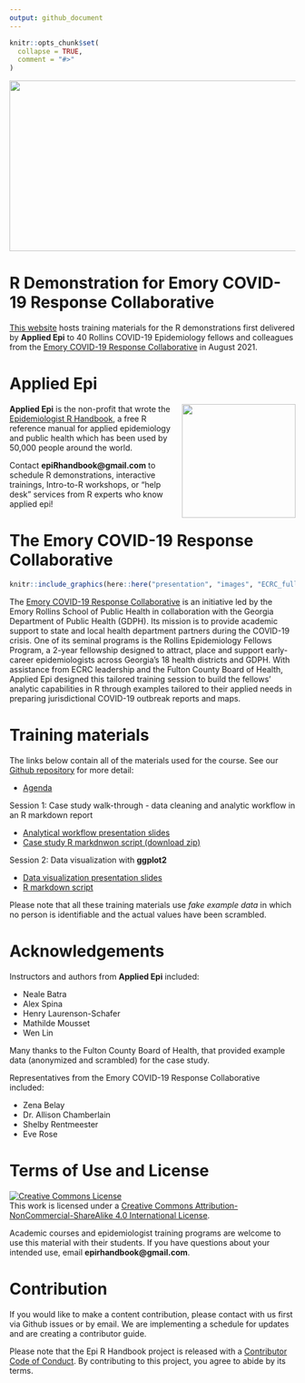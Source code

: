 ```yaml
---
output: github_document
---
```


<!-- README.md is generated from README.Rmd. Please edit that file -->

```r
knitr::opts_chunk$set(
  collapse = TRUE,
  comment = "#>"
)
```


<img src = "https://github.com/appliedepi/epiRhandbook_eng/raw/master/images/Epi%20R%20Handbook%20Banner%20Beige%201500x500.png" width = "800" height="300">


# R Demonstration for Emory COVID-19 Response Collaborative  

<!-- badges: start -->
<!-- badges: end -->


[This website](https://appliedepi.github.io/emory_training) hosts training materials for the R demonstrations first delivered by **Applied Epi** to 40 Rollins COVID-19 Epidemiology fellows and colleagues from the [Emory COVID-19 Response Collaborative](https://emorycovidcollaborative.org/) in August 2021. 


# Applied Epi  


<img src = "https://github.com/appliedepi/epiRhandbook_eng/raw/master/images/epiRhandbook_HexSticker_500x500.png" height = "200" align = "right">

**Applied Epi** is the non-profit that wrote the [Epidemiologist R Handbook](www.epirhandbook.com), a free R reference manual for applied epidemiology and public health which has been used by 50,000 people around the world.  

Contact **epiRhandbook@gmail.com** to schedule R demonstrations, interactive trainings, Intro-to-R workshops, or "help desk" services from R experts who know applied epi!  




# The Emory COVID-19 Response Collaborative  

```r
knitr::include_graphics(here::here("presentation", "images", "ECRC_full color.png"))
```

The [Emory COVID-19 Response Collaborative](https://emorycovidcollaborative.org/projects/georgia-department-of-public-health/) is an initiative led by the Emory Rollins School of Public Health in collaboration with the Georgia Department of Public Health (GDPH).  Its mission is to provide academic support to state and local health department partners during the COVID-19 crisis.  One of its seminal programs is the Rollins Epidemiology Fellows Program, a 2-year fellowship designed to attract, place and support early-career epidemiologists across Georgia’s 18 health districts and GDPH. With assistance from ECRC leadership and the Fulton County Board of Health, Applied Epi designed this tailored training session to build the fellows’ analytic capabilities in R through examples tailored to their applied needs in preparing jurisdictional COVID-19 outbreak reports and maps.


# Training materials  

The links below contain all of the materials used for the course. See our [Github repository](https://github.com/appliedepi/emory_training) for more detail:  

-   [Agenda](https://appliedepi.github.io/emory_training/timetable/timetable.pdf)

Session 1: Case study walk-through - data cleaning and analytic workflow in an R markdown report  

-   [Analytical workflow presentation slides](https://appliedepi.github.io/emory_training/presentation/slides_workflow.html)
-   [Case study R markdnwon script (download zip)](https://minhaskamal.github.io/DownGit/#/home?url=https://github.com/appliedepi/emory_training/tree/master/case_study)

Session 2: Data visualization with **ggplot2**  

-   [Data visualization presentation slides](https://appliedepi.github.io/emory_training/presentation/slides_ggplot.html)
-   [R markdown script](https://github.com/appliedepi/emory_training/blob/master/presentation/slides_ggplot.Rmd)


Please note that all these training materials use *fake example data* in which no person is identifiable and the actual values have been scrambled.  


# Acknowledgements  

Instructors and authors from **Applied Epi** included:  

* Neale Batra  
* Alex Spina  
* Henry Laurenson-Schafer  
* Mathilde Mousset  
* Wen Lin  

Many thanks to the Fulton County Board of Health, that provided example data (anonymized and scrambled) for the case study.  

Representatives from the Emory COVID-19 Response Collaborative included:  

* Zena Belay  
* Dr. Allison Chamberlain  
* Shelby Rentmeester  
* Eve Rose


# Terms of Use and License   

<a rel="license" href="http://creativecommons.org/licenses/by-nc-sa/4.0/"><img alt="Creative Commons License" style="border-width:0" src="https://i.creativecommons.org/l/by-nc-sa/4.0/88x31.png" /></a><br />This work is licensed under a <a rel="license" href="http://creativecommons.org/licenses/by-nc-sa/4.0/">Creative Commons Attribution-NonCommercial-ShareAlike 4.0 International License</a>.


Academic courses and epidemiologist training programs are welcome to use this material with their students. If you have questions about your intended use, email **epirhandbook@gmail.com**.  

# Contribution

If you would like to make a content contribution, please contact with us first via Github issues or by email. We are implementing a schedule for updates and are creating a contributor guide.  

Please note that the Epi R Handbook project is released with a [Contributor Code of Conduct](https://contributor-covenant.org/version/2/0/CODE_OF_CONDUCT.html). By contributing to this project, you agree to abide by its terms.